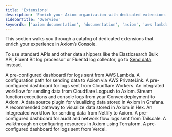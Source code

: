 ```yaml
---
title: 'Extensions'
description: 'Enrich your Axiom organization with dedicated extensions.'
sidebarTitle: 'Overview'
keywords: ['axiom documentation', 'documentation', 'axiom', 'aws lambda', 'cloudflare workers', 'datadog migration', 'grafana', 'vercel', 'netlify']
---
```


This section walks you through a catalog of dedicated extensions that enrich your experience in Axiom’s Console.

To use standard APIs and other data shippers like the Elasticsearch Bulk API, Fluent Bit log processor or Fluentd log collector, go to [Send data](/send-data/methods) instead.

<CardGroup>
  <Card
    title="AWS Lambda"
    href="/apps/lambda"
  >
    A pre-configured dashboard for logs sent from AWS Lambda.
  </Card>
  <Card
    title="AWS PrivateLink"
    href="/apps/aws-privatelink"
  >
     A configuration path for sending data to Axiom via AWS PrivateLink.
  </Card>
  <Card
    title="Cloudflare Workers"
    href="/apps/cloudflare-workers"
  >
    A pre-configured dashboard for logs sent from Cloudflare Workers.
  </Card>
  <Card
    title="Cloudflare Logpush"
    href="/apps/cloudflare-logpush"
  >
    An integrated workflow for sending data from Cloudflare Logpush to Axiom.
  </Card>
  <Card
    title="Convex"
    href="/apps/convex"
  >
    Stream function executions and console logs from your Convex deployment to Axiom.
  </Card>
  <Card
    title="Grafana"
    href="/apps/grafana"
  >
    A data source plugin for visualizing data stored in Axiom in Grafana.
  </Card>
  <Card
    title="Hex"
    href="/apps/hex"
  >
    A recommended pathway to visualize data stored in Axiom in Hex.
  </Card>
  <Card
    title="Netlify"
    href="/apps/netlify"
  >
    An integreated workflow for sending data from Netlify to Axiom.
  </Card>
    <Card
    title="Tailscale"
    href="/apps/tailscale"
  >
    A pre-configured dashboard for audit and network flow logs sent from Tailscale.
  </Card>
    <Card
    title="Terraform"
    href="/apps/terraform"
  >
    A walkthrough on configuring resources in Axiom using Terraform.
  </Card>
  <Card
    title="Vercel"
    href="/apps/vercel"
  >
    A pre-configured dashboard for logs sent from Vercel.
  </Card>
</CardGroup>